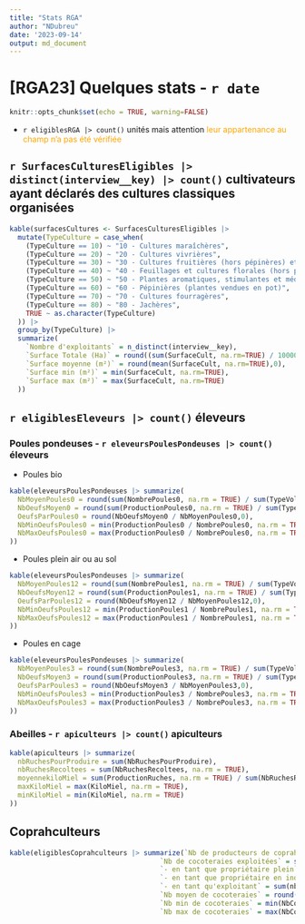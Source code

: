 ---
title: "Stats RGA"
author: "NDubreu"
date: '2023-09-14'
output: md_document
---

# [RGA23] Quelques stats - `r date` 

```{r setup, include=FALSE}
knitr::opts_chunk$set(echo = TRUE, warning=FALSE)
```

- `r eligiblesRGA |> count()` unités mais attention <font color = "orange">leur appartenance au champ n'a pas été vérifiée</font>


## `r SurfacesCulturesEligibles |> distinct(interview__key) |> count()` cultivateurs ayant déclarés des cultures classiques organisées

```{r, echo=FALSE}

kable(surfacesCultures <- SurfacesCulturesEligibles |>
  mutate(TypeCulture = case_when(
    (TypeCulture == 10) ~ "10 - Cultures maraîchères",
    (TypeCulture == 20) ~ "20 - Cultures vivrières",
    (TypeCulture == 30) ~ "30 - Cultures fruitières (hors pépinères) et bois d'oeuvre",
    (TypeCulture == 40) ~ "40 - Feuillages et cultures florales (hors pépinières)",
    (TypeCulture == 50) ~ "50 - Plantes aromatiques, stimulantes et médicinales",
    (TypeCulture == 60) ~ "60 - Pépinières (plantes vendues en pot)",
    (TypeCulture == 70) ~ "70 - Cultures fourragères",
    (TypeCulture == 80) ~ "80 - Jachères",
    TRUE ~ as.character(TypeCulture)
  )) |>
  group_by(TypeCulture) |>
  summarize(
    `Nombre d'exploitants` = n_distinct(interview__key),
    `Surface Totale (Ha)` = round((sum(SurfaceCult, na.rm=TRUE) / 10000), 1),
    `Surface moyenne (m²)` = round(mean(SurfaceCult, na.rm=TRUE),0),
    `Surface min (m²)` = min(SurfaceCult, na.rm=TRUE),
    `Surface max (m²)` = max(SurfaceCult, na.rm=TRUE)
  ))
```

## `r eligiblesEleveurs |> count()` éleveurs

### Poules pondeuses - `r eleveursPoulesPondeuses |> count()` éleveurs

- Poules bio

```{r, echo=FALSE}

kable(eleveursPoulesPondeuses |> summarize(
  NbMoyenPoules0 = round(sum(NombrePoules0, na.rm = TRUE) / sum(TypeVolailles__4, na.rm = TRUE)),
  NbOeufsMoyen0 = round(sum(ProductionPoules0, na.rm = TRUE) / sum(TypeVolailles__4, na.rm = TRUE),0),
  OeufsParPoules0 = round(NbOeufsMoyen0 / NbMoyenPoules0,0),
  NbMinOeufsPoules0 = min(ProductionPoules0 / NombrePoules0, na.rm = TRUE),
  NbMaxOeufsPoules0 = max(ProductionPoules0 / NombrePoules0, na.rm = TRUE)
))
```

- Poules plein air ou au sol

```{r, echo=FALSE}

kable(eleveursPoulesPondeuses |> summarize(
  NbMoyenPoules12 = round(sum(NombrePoules1, na.rm = TRUE) / sum(TypeVolailles__3, na.rm = TRUE)),
  NbOeufsMoyen12 = round(sum(ProductionPoules1, na.rm = TRUE) / sum(TypeVolailles__3, na.rm = TRUE),0),
  OeufsParPoules12 = round(NbOeufsMoyen12 / NbMoyenPoules12,0),
  NbMinOeufsPoules12 = min(ProductionPoules1 / NombrePoules1, na.rm = TRUE),
  NbMaxOeufsPoules12 = max(ProductionPoules1 / NombrePoules1, na.rm = TRUE)
))
```

- Poules en cage

```{r, echo=FALSE}

kable(eleveursPoulesPondeuses |> summarize(
  NbMoyenPoules3 = round(sum(NombrePoules3, na.rm = TRUE) / sum(TypeVolailles__1, na.rm = TRUE)),
  NbOeufsMoyen3 = round(sum(ProductionPoules3, na.rm = TRUE) / sum(TypeVolailles__1, na.rm = TRUE),0),
  OeufsParPoules3 = round(NbOeufsMoyen3 / NbMoyenPoules3,0),
  NbMinOeufsPoules3 = min(ProductionPoules3 / NombrePoules3, na.rm = TRUE),
  NbMaxOeufsPoules3 = max(ProductionPoules3 / NombrePoules3, na.rm = TRUE)
))
```

### Abeilles - `r apiculteurs |> count()` apiculteurs

```{r, echo=FALSE}

kable(apiculteurs |> summarize(
  nbRuchesPourProduire = sum(NbRuchesPourProduire),
  nbRuchesRecoltees = sum(NbRuchesRecoltees, na.rm = TRUE),
  moyennekiloMiel = sum(ProductionRuches, na.rm = TRUE) / sum(NbRuchesRecoltees, na.rm = TRUE),
  maxKiloMiel = max(KiloMiel, na.rm = TRUE),
  minKiloMiel = min(KiloMiel, na.rm = TRUE)
))
```

## Coprahculteurs

```{r, echo=FALSE}

kable(eligiblesCoprahculteurs |> summarize(`Nb de producteurs de coprah` = n(), 
                                     `Nb de cocoteraies exploitées` = sum(NbCocoteraies),  
                                     `- en tant que propriétaire plein` = sum(nbCocoStatut1),
                                     `- en tant que propriétaire en indivision` = sum(nbCocoStatut2),
                                     `- en tant qu'exploitant` = sum(nbCocoStatut3),
                                     `Nb moyen de cocoteraies` = round(mean(NbCocoteraies),2),
                                     `Nb min de cocoteraies` = min(NbCocoteraies),
                                     `Nb max de cocoteraies` = max(NbCocoteraies)))
```


